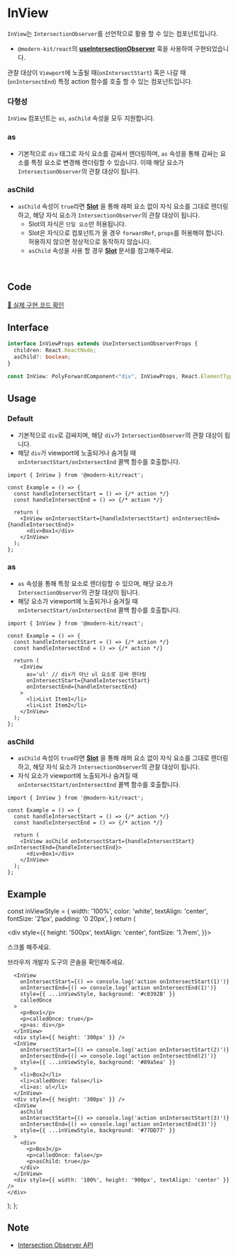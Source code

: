 
# InView

`InView`는 `IntersectionObserver`를 선언적으로 활용 할 수 있는 컴포넌트입니다.

- `@modern-kit/react`의 **[useIntersectionObserver](https://modern-agile-team.github.io/modern-kit/docs/react/hooks/useIntersectionObserver)** 훅을 사용하여 구현되었습니다.

관찰 대상이 `Viewport`에 노출될 때(`onIntersectStart`) 혹은 나갈 때(`onIntersectEnd`) 특정 action 함수를 호출 할 수 있는 컴포넌트입니다.

### 다형성
`InView` 컴포넌트는 `as`, `asChild` 속성을 모두 지원합니다.

### as
- 기본적으로 `div` 태그로 자식 요소를 감싸서 렌더링하며, `as` 속성을 통해 감싸는 요소를 특정 요소로 변경해 렌더링할 수 있습니다. 이때 해당 요소가 `IntersectionObserver`의 관찰 대상이 됩니다.

### asChild
- `asChild` 속성이 `true`라면 **[Slot](https://modern-agile-team.github.io/modern-kit/docs/react/components/Slot)** 을 통해 래퍼 요소 없이 자식 요소를 그대로 렌더링하고, 해당 자식 요소가 `IntersectionObserver`의 관찰 대상이 됩니다.
  - Slot의 자식은 `단일 요소`만 허용됩니다.
  - Slot은 자식으로 컴포넌트가 올 경우 `forwardRef`, `props`를 허용해야 합니다. 허용하지 않으면 정상적으로 동작하지 않습니다.
  - `asChild` 속성을 사용 할 경우 **[Slot](https://modern-agile-team.github.io/modern-kit/docs/react/components/Slot)** 문서를 참고해주세요.


<br />

## Code
[🔗 실제 구현 코드 확인](https://github.com/modern-agile-team/modern-kit/blob/main/packages/react/src/components/InView/index.tsx)

## Interface
```ts title="typescript"
interface InViewProps extends UseIntersectionObserverProps {
  children: React.ReactNode;
  asChild?: boolean;
}
```
```ts title="typescript"
const InView: PolyForwardComponent<"div", InViewProps, React.ElementType>
```

## Usage
### Default
- 기본적으로 `div`로 감싸지며, 해당 `div`가 `IntersectionObserver`의 관찰 대상이 됩니다.
- 해당 `div`가 viewport에 노출되거나 숨겨질 때 `onIntersectStart/onIntersectEnd` 콜백 함수를 호출합니다.
```tsx title="typescript"
import { InView } from '@modern-kit/react';

const Example = () => {
  const handleIntersectStart = () => {/* action */}
  const handleIntersectEnd = () => {/* action */}

  return (
    <InView onIntersectStart={handleIntersectStart} onIntersectEnd={handleIntersectEnd}>
      <div>Box1</div>
    </InView>
  );
}; 
```

### as
- `as` 속성을 통해 특정 요소로 렌더링할 수 있으며, 해당 요소가 `IntersectionObserver`의 관찰 대상이 됩니다.
- 해당 요소가 viewport에 노출되거나 숨겨질 때 `onIntersectStart/onIntersectEnd` 콜백 함수를 호출합니다.
```tsx title="typescript"
import { InView } from '@modern-kit/react';

const Example = () => {
  const handleIntersectStart = () => {/* action */}
  const handleIntersectEnd = () => {/* action */}

  return (
    <InView
      as='ul' // div가 아닌 ul 요소로 감싸 렌더링
      onIntersectStart={handleIntersectStart}
      onIntersectEnd={handleIntersectEnd}
    >
      <li>List Item1</li>
      <li>List Item2</li> 
    </InView>
  );
}; 
```

### asChild
- `asChild` 속성이 `true`라면 **[Slot](https://modern-agile-team.github.io/modern-kit/docs/react/components/Slot)** 을 통해 래퍼 요소 없이 자식 요소를 그대로 렌더링하고, 해당 자식 요소가 `IntersectionObserver`의 관찰 대상이 됩니다.
- 자식 요소가 viewport에 노출되거나 숨겨질 때 `onIntersectStart/onIntersectEnd` 콜백 함수를 호출합니다.
```tsx title="typescript"
import { InView } from '@modern-kit/react';

const Example = () => {
  const handleIntersectStart = () => {/* action */}
  const handleIntersectEnd = () => {/* action */}

  return (
    <InView asChild onIntersectStart={handleIntersectStart} onIntersectEnd={handleIntersectEnd}>
      <div>Box1</div>
    </InView>
  );
}; 
```

## Example

  const inViewStyle = {
    width: '100%',
    color: 'white',
    textAlign: 'center',
    fontSize: '21px',
    padding: '0 20px',
  }
  return (
    <div>
      <div
        style={{
          height: '500px',
          textAlign: 'center',
          fontSize: '1.7rem',
        }}>
        <p>스크롤 해주세요.</p>
        <p>브라우저 개발자 도구의 콘솔을 확인해주세요.</p>
      </div>

      <InView
        onIntersectStart={() => console.log('action onIntersectStart(1)')}
        onIntersectEnd={() => console.log('action onIntersectEnd(1)')}
        style={{ ...inViewStyle, background: '#c0392B' }}
        calledOnce
      >
        <p>Box1</p>
        <p>calledOnce: true</p>
        <p>as: div</p>
      </InView>
      <div style={{ height: '300px' }} />
      <InView
        onIntersectStart={() => console.log('action onIntersectStart(2)')}
        onIntersectEnd={() => console.log('action onIntersectEnd(2)')}
        style={{ ...inViewStyle, background: '#89a5ea' }}
      >
        <li>Box2</li>
        <li>calledOnce: false</li>
        <li>as: ul</li>
      </InView>
      <div style={{ height: '300px' }} />
      <InView
        asChild
        onIntersectStart={() => console.log('action onIntersectStart(3)')}
        onIntersectEnd={() => console.log('action onIntersectEnd(3)')}
        style={{ ...inViewStyle, background: '#77DD77' }}
      >
        <div>
          <p>Box3</p>
          <p>calledOnce: false</p>
          <p>asChild: true</p>
        </div>
      </InView>
      <div style={{ width: '100%', height: '900px', textAlign: 'center' }} />
    </div>
  );
};

<Example />

## Note
- [Intersection Observer API](https://developer.mozilla.org/ko/docs/Web/API/IntersectionObserver)